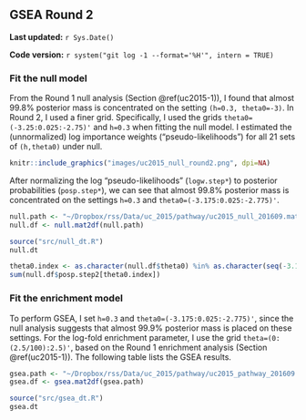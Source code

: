 ## GSEA Round 2 {#uc2015-2}

**Last updated:** `r Sys.Date()`

**Code version:** `r system("git log -1 --format='%H'", intern = TRUE)`

### Fit the null model

From the Round 1 null analysis (Section \@ref(uc2015-1)), I found that almost 99.8% posterior mass is concentrated on the setting `(h=0.3, theta0=-3)`. In Round 2, I used a finer grid. Specifically, I used the grids `theta0=(-3.25:0.025:-2.75)'` and `h=0.3` when fitting the null model. I estimated the (unnormalized) log importance weights ("pseudo-likelihoods") for all 21 sets of `(h,theta0)` under null. 

```r
knitr::include_graphics("images/uc2015_null_round2.png", dpi=NA)
```

After normalizing the log "pseudo-likelihoods" (`logw.step*`) to posterior probabilities (`posp.step*`), we can see that almost 99.8% posterior mass is concentrated on the settings `h=0.3` and `theta0=(-3.175:0.025:-2.775)'`.
```r
null.path <- "~/Dropbox/rss/Data/uc_2015/pathway/uc2015_null_201609.mat"
null.df <- null.mat2df(null.path)
```

```r
source("src/null_dt.R")
null.dt
```

```r
theta0.index <- as.character(null.df$theta0) %in% as.character(seq(-3.175,-2.775,by=0.025)) 
sum(null.df$posp.step2[theta0.index]) 
```

### Fit the enrichment model

To perform GSEA, I set `h=0.3` and `theta0=(-3.175:0.025:-2.775)'`, since the null analysis suggests that almost 99.9% posterior mass is placed on these settings. For the log-fold enrichment parameter, I use the grid `theta=(0:(2.5/100):2.5)'`, based on the Round 1 enrichment analysis (Section \@ref(uc2015-1)). The following table lists the GSEA results. 
```r
gsea.path <- "~/Dropbox/rss/Data/uc_2015/pathway/uc2015_pathway_201609.mat"
gsea.df <- gsea.mat2df(gsea.path) 
```

```r
source("src/gsea_dt.R")
gsea.dt
```


